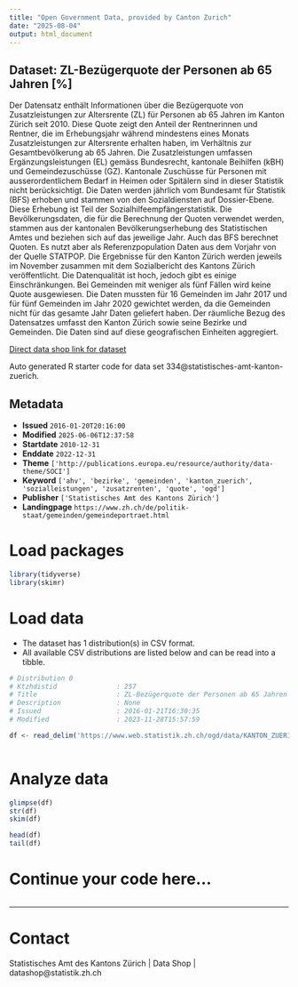 ```yaml
---
title: "Open Government Data, provided by Canton Zurich"
date: "2025-08-04"
output: html_document
---
```


## Dataset: ZL-Bezügerquote der Personen ab 65 Jahren [%]

Der Datensatz enthält Informationen über die Bezügerquote von Zusatzleistungen zur Altersrente (ZL) für Personen ab 65 Jahren im Kanton Zürich seit 2010. Diese Quote zeigt den Anteil der Rentnerinnen und Rentner, die im Erhebungsjahr während mindestens eines Monats Zusatzleistungen zur Altersrente erhalten haben, im Verhältnis zur Gesamtbevölkerung ab 65 Jahren. Die Zusatzleistungen umfassen Ergänzungsleistungen (EL) gemäss Bundesrecht, kantonale Beihilfen (kBH) und Gemeindezuschüsse (GZ). Kantonale Zuschüsse für Personen mit ausserordentlichem Bedarf in Heimen oder Spitälern sind in dieser Statistik nicht berücksichtigt. 
Die Daten werden jährlich vom Bundesamt für Statistik (BFS) erhoben und stammen von den Sozialdiensten auf Dossier-Ebene. Diese Erhebung ist Teil der Sozialhilfeempfängerstatistik. Die Bevölkerungsdaten, die für die Berechnung der Quoten verwendet werden, stammen aus der kantonalen Bevölkerungserhebung des Statistischen Amtes und beziehen sich auf das jeweilige Jahr. Auch das BFS berechnet Quoten. Es nutzt aber als Referenzpopulation Daten aus dem Vorjahr von der Quelle STATPOP. Die Ergebnisse für den Kanton Zürich werden jeweils im November zusammen mit dem Sozialbericht des Kantons Zürich veröffentlicht. 
Die Datenqualität ist hoch, jedoch gibt es einige Einschränkungen. Bei Gemeinden mit weniger als fünf Fällen wird keine Quote ausgewiesen. Die Daten mussten für 16 Gemeinden im Jahr 2017 und für fünf Gemeinden im Jahr 2020 gewichtet werden, da die Gemeinden nicht für das gesamte Jahr Daten geliefert haben. Der räumliche Bezug des Datensatzes umfasst den Kanton Zürich sowie seine Bezirke und Gemeinden. Die Daten sind auf diese geografischen Einheiten aggregiert.

[Direct data shop link for dataset](https://www.zh.ch/de/politik-staat/statistik-daten/datenkatalog.html#/datasets/334@statistisches-amt-kanton-zuerich)

Auto generated R starter code for data set 334@statistisches-amt-kanton-zuerich.

## Metadata

- **Issued** `2016-01-20T20:16:00`
- **Modified** `2025-06-06T12:37:58`
- **Startdate** `2010-12-31`
- **Enddate** `2022-12-31`
- **Theme** `['http://publications.europa.eu/resource/authority/data-theme/SOCI']`
- **Keyword** `['ahv', 'bezirke', 'gemeinden', 'kanton_zuerich', 'sozialleistungen', 'zusatzrenten', 'quote', 'ogd']`
- **Publisher** `['Statistisches Amt des Kantons Zürich']`
- **Landingpage** `https://www.zh.ch/de/politik-staat/gemeinden/gemeindeportraet.html`


# Load packages

```r

library(tidyverse)
library(skimr)

```

# Load data

-   The dataset has 1 distribution(s) in CSV format.
-   All available CSV distributions are listed below and can be read into a tibble.

```r

# Distribution 0
# Ktzhdistid               : 257
# Title                    : ZL-Bezügerquote der Personen ab 65 Jahren [%]
# Description              : None
# Issued                   : 2016-01-21T16:30:35
# Modified                 : 2023-11-28T15:57:59

df <- read_delim('https://www.web.statistik.zh.ch/ogd/data/KANTON_ZUERICH_817.csv')



```

# Analyze data

```r

glimpse(df)
str(df)
skim(df)

head(df)
tail(df)

```

# Continue your code here...

```r

```

------------------------------------------------------------------------

# Contact

Statistisches Amt des Kantons Zürich | Data Shop | datashop@statistik.zh.ch
